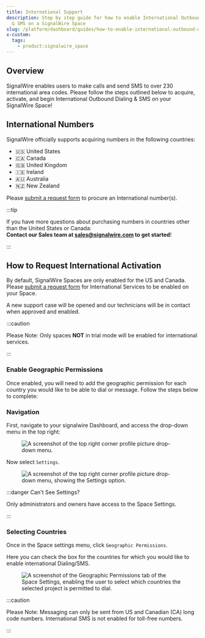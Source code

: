 ```yaml
---
title: International Support
description: Step by step guide for how to enable International Outbound Dialing
  & SMS on a SignalWire Space
slug: /platform/dashboard/guides/how-to-enable-international-outbound-dialing-sms
x-custom:
  tags:
    - product:signalwire_space
---
```


## Overview

SignalWire enables users to make calls and send SMS to over 230 international area codes. Please follow the steps outlined below to acquire, activate, and begin International Outbound Dialing & SMS on your SignalWire Space!

## International Numbers

SignalWire officially supports acquiring numbers in the following countries:

- 🇺🇸 United States
- 🇨🇦 Canada
- 🇬🇧 United Kingdom
- 🇮🇪 Ireland
- 🇦🇺 Australia
- 🇳🇿 New Zealand

Please [submit a request form](https://support.signalwire.com/hc/en-us/requests/new?ticket_form_id=15851467489435) to procure an International number(s).

:::tip

If you have more questions about purchasing numbers in countries other than the United States or Canada:<br/>
**Contact our Sales team at [sales@signalwire.com](<mailto:sales@signalwire.com?subject=International%20Numbers&body=Dear%20SignalWire%20Sales%20Team%2C%0D%0A%0D%0AI'm%20interested%20in%20obtaining%20international%20numbers%3A%0D%0A-%20Countries%20and%20Areas%3A%20%5BEnter%20Countries%2FAreas%5D%0D%0A-%20Number%20of%20Numbers%20per%20Country%2FArea%3A%20%5BEnter%20Number%5D%0D%0A-%20Type%20of%20Numbers%3A%20%5BEnter%20Number%20Type%5D%0D%0A-%20SignalWire%20Project%3A%20%5BEnter%20your%20SignalWire%20Project%20Name%20(leave%20blank%20if%20you%20don't%20have%20one%20yet)%5D%0D%0A-%20Use%20Case%20%26%20Duration%3A%20%5BBriefly%20describe%20the%20purpose%20and%20expected%20ownership%20duration%20for%20the%20numbers%5D>)
to get started**!

:::

## How to Request International Activation

By default, SignalWire Spaces are only enabled for the US and Canada.
Please [submit a request form](https://support.signalwire.com/hc/en-us/requests/new?ticket_form_id=13502646494107) for International Services to be enabled on your Space.

A new support case will be opened and our technicians will be in contact when approved and enabled.

:::caution

Please Note: Only spaces **NOT** in trial mode will be enabled for international services.

:::

### Enable Geographic Permissions

Once enabled, you will need to add the geographic permission for each country you would like to be able to dial or message.
Follow the steps below to complete:

### Navigation

First, navigate to your signalwire Dashboard, and access the drop-down menu in the top right:

<figure>
  <img
    className="img-800"
    src={require("./79f28ec-TopRight.webP").default}
    alt="A screenshot of the top right corner profile picture drop-down menu."
  />
</figure>

Now select `Settings`.

<figure>
  <img
    className="img-400"
    src={require("./2d26616-Dropdown.webP").default}
    alt="A screenshot of the top right corner profile picture drop-down menu, showing the Settings option."
  />
</figure>

:::danger Can't See Settings?

Only administrators and owners have access to the Space Settings.

:::

### Selecting Countries

Once in the Space settings menu, click `Geographic Permissions`.

Here you can check the box for the countries for which you would like to enable international Dialing/SMS.

<figure>
  <img
    className="img-800"
    src={require("./cdc1dd7-Geographic_Perms.webP").default}
    alt="A screenshot of the Geographic Permissions tab of the Space Settings, enabling the user to select which countries the selected project is permitted to dial."
  />
</figure>

:::caution

Please Note: Messaging can only be sent from US and Canadian (CA) long code numbers.
International SMS is not enabled for toll-free numbers.

:::
